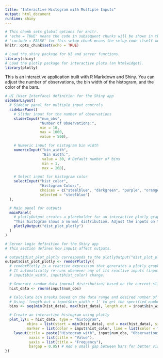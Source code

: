 ```yaml
---
title: "Interactive Histogram with Multiple Inputs"
output: html_document
runtime: shiny
---
```


```r
# This chunk sets global options for knitr.
# 'echo = TRUE' means the code in subsequent chunks will be shown in the output.
# 'include = FALSE' for this setup chunk means the setup code itself won't be shown.
knitr::opts_chunk$set(echo = TRUE)

# Load the shiny package for UI and server functions.
library(shiny)
# Load the plotly package for interactive plots (an htmlwidget).
library(plotly)
```

This is an interactive application built with R Markdown and Shiny. You can adjust the number of observations, the bin width of the histogram, and the color of the bars.

```r
# UI (User Interface) definition for the Shiny app
sidebarLayout(
  # Sidebar panel for multiple input controls
  sidebarPanel(
    # Slider input for the number of observations
    sliderInput("num_obs",
                "Number of Observations:",
                min = 10,
                max = 1000,
                value = 500),

    # Numeric input for histogram bin width
    numericInput("bin_width",
                 "Bin Width:",
                 value = 30, # Default number of bins
                 min = 1,
                 max = 100),

    # Select input for histogram color
    selectInput("hist_color",
                "Histogram Color:",
                choices = c("steelblue", "darkgreen", "purple", "orange"),
                selected = "steelblue")
  ),

  # Main panel for outputs
  mainPanel(
    # plotlyOutput creates a placeholder for an interactive plotly graph.
    "This histogram shows a normal distribution. Adjust the inputs on the left to see changes.",
    plotlyOutput("dist_plot_plotly")
  )
)

# Server logic definition for the Shiny app
# This section defines how inputs affect outputs.

# output$dist_plot_plotly corresponds to the plotlyOutput("dist_plot_plotly") in the UI.
output$dist_plot_plotly <- renderPlotly({
  # renderPlotly is a reactive expression that generates a plotly graph.
  # It automatically re-runs whenever any of its reactive inputs (input$num_obs,
  # input$bin_width, input$hist_color) change.

  # Generate random data (normal distribution) based on the current slider value.
  hist_data <- rnorm(input$num_obs)

  # Calculate bin breaks based on the data range and desired number of bins (bin_width)
  # Using 'length.out = input$bin_width + 1' to get the specified number of bins
  bins <- seq(min(hist_data), max(hist_data), length.out = input$bin_width + 1)

  # Create an interactive histogram using plotly
  plot_ly(x = hist_data, type = "histogram",
          xbins = list(start = min(hist_data), end = max(hist_data), size = (max(hist_data) - min(hist_data)) / input$bin_width),
          marker = list(color = input$hist_color, line = list(color = "white", width = 1))) %>%
    layout(title = paste("Histogram with", input$num_obs, "Observations"),
           xaxis = list(title = "Value"),
           yaxis = list(title = "Frequency"),
           bargap = 0.05) # Add a small gap between bars for better visual separation
})
```